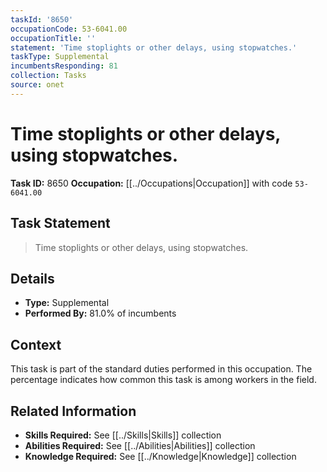 ```yaml
---
taskId: '8650'
occupationCode: 53-6041.00
occupationTitle: ''
statement: 'Time stoplights or other delays, using stopwatches.'
taskType: Supplemental
incumbentsResponding: 81
collection: Tasks
source: onet
---
```

# Time stoplights or other delays, using stopwatches.

**Task ID:** 8650
**Occupation:** [[../Occupations|Occupation]] with code `53-6041.00`

## Task Statement

> Time stoplights or other delays, using stopwatches.

## Details

- **Type:** Supplemental
- **Performed By:** 81.0% of incumbents

## Context

This task is part of the standard duties performed in this occupation. The percentage indicates how common this task is among workers in the field.

## Related Information

- **Skills Required:** See [[../Skills|Skills]] collection
- **Abilities Required:** See [[../Abilities|Abilities]] collection
- **Knowledge Required:** See [[../Knowledge|Knowledge]] collection
